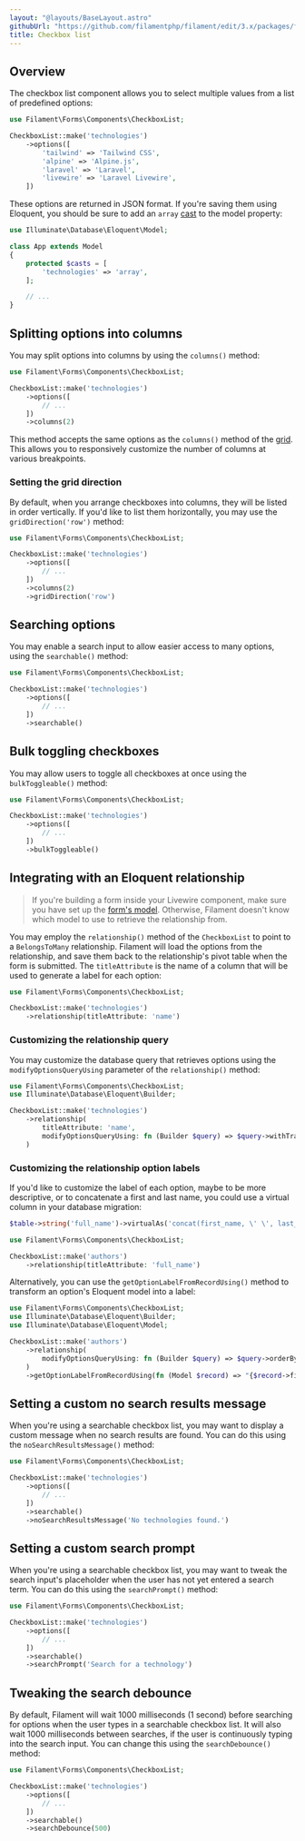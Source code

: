 ```yaml
---
layout: "@layouts/BaseLayout.astro"
githubUrl: "https://github.com/filamentphp/filament/edit/3.x/packages/forms/docs/03-fields/06-checkbox-list.md"
title: Checkbox list
---
```


## Overview

The checkbox list component allows you to select multiple values from a list of predefined options:

```php
use Filament\Forms\Components\CheckboxList;

CheckboxList::make('technologies')
    ->options([
        'tailwind' => 'Tailwind CSS',
        'alpine' => 'Alpine.js',
        'laravel' => 'Laravel',
        'livewire' => 'Laravel Livewire',
    ])
```

<AutoScreenshot name="forms/fields/checkbox-list/simple" alt="Checkbox list" version="3.x" />

These options are returned in JSON format. If you're saving them using Eloquent, you should be sure to add an `array` [cast](https://laravel.com/docs/eloquent-mutators#array-and-json-casting) to the model property:

```php
use Illuminate\Database\Eloquent\Model;

class App extends Model
{
    protected $casts = [
        'technologies' => 'array',
    ];

    // ...
}
```

## Splitting options into columns

You may split options into columns by using the `columns()` method:

```php
use Filament\Forms\Components\CheckboxList;

CheckboxList::make('technologies')
    ->options([
        // ...
    ])
    ->columns(2)
```

<AutoScreenshot name="forms/fields/checkbox-list/columns" alt="Checkbox list with 2 columns" version="3.x" />

This method accepts the same options as the `columns()` method of the [grid](layout/grid). This allows you to responsively customize the number of columns at various breakpoints.

### Setting the grid direction

By default, when you arrange checkboxes into columns, they will be listed in order vertically. If you'd like to list them horizontally, you may use the `gridDirection('row')` method:

```php
use Filament\Forms\Components\CheckboxList;

CheckboxList::make('technologies')
    ->options([
        // ...
    ])
    ->columns(2)
    ->gridDirection('row')
```

<AutoScreenshot name="forms/fields/checkbox-list/rows" alt="Checkbox list with 2 rows" version="3.x" />

## Searching options

You may enable a search input to allow easier access to many options, using the `searchable()` method:

```php
use Filament\Forms\Components\CheckboxList;

CheckboxList::make('technologies')
    ->options([
        // ...
    ])
    ->searchable()
```

<AutoScreenshot name="forms/fields/checkbox-list/searchable" alt="Searchable checkbox list" version="3.x" />

## Bulk toggling checkboxes

You may allow users to toggle all checkboxes at once using the `bulkToggleable()` method:

```php
use Filament\Forms\Components\CheckboxList;

CheckboxList::make('technologies')
    ->options([
        // ...
    ])
    ->bulkToggleable()
```

<AutoScreenshot name="forms/fields/checkbox-list/bulk-toggleable" alt="Bulk toggleable checkbox list" version="3.x" />

## Integrating with an Eloquent relationship

> If you're building a form inside your Livewire component, make sure you have set up the [form's model](../adding-a-form-to-a-livewire-component#setting-a-form-model). Otherwise, Filament doesn't know which model to use to retrieve the relationship from.

You may employ the `relationship()` method of the `CheckboxList` to point to a `BelongsToMany` relationship. Filament will load the options from the relationship, and save them back to the relationship's pivot table when the form is submitted. The `titleAttribute` is the name of a column that will be used to generate a label for each option:

```php
use Filament\Forms\Components\CheckboxList;

CheckboxList::make('technologies')
    ->relationship(titleAttribute: 'name')
```

### Customizing the relationship query

You may customize the database query that retrieves options using the `modifyOptionsQueryUsing` parameter of the `relationship()` method:

```php
use Filament\Forms\Components\CheckboxList;
use Illuminate\Database\Eloquent\Builder;

CheckboxList::make('technologies')
    ->relationship(
        titleAttribute: 'name',
        modifyOptionsQueryUsing: fn (Builder $query) => $query->withTrashed(),
    )
```

### Customizing the relationship option labels

If you'd like to customize the label of each option, maybe to be more descriptive, or to concatenate a first and last name, you could use a virtual column in your database migration:

```php
$table->string('full_name')->virtualAs('concat(first_name, \' \', last_name)');
```

```php
use Filament\Forms\Components\CheckboxList;

CheckboxList::make('authors')
    ->relationship(titleAttribute: 'full_name')
```

Alternatively, you can use the `getOptionLabelFromRecordUsing()` method to transform an option's Eloquent model into a label:

```php
use Filament\Forms\Components\CheckboxList;
use Illuminate\Database\Eloquent\Builder;
use Illuminate\Database\Eloquent\Model;

CheckboxList::make('authors')
    ->relationship(
        modifyOptionsQueryUsing: fn (Builder $query) => $query->orderBy('first_name')->orderBy('last_name'),
    )
    ->getOptionLabelFromRecordUsing(fn (Model $record) => "{$record->first_name} {$record->last_name}")
```

## Setting a custom no search results message

When you're using a searchable checkbox list, you may want to display a custom message when no search results are found. You can do this using the `noSearchResultsMessage()` method:

```php
use Filament\Forms\Components\CheckboxList;

CheckboxList::make('technologies')
    ->options([
        // ...
    ])
    ->searchable()
    ->noSearchResultsMessage('No technologies found.')
```

## Setting a custom search prompt

When you're using a searchable checkbox list, you may want to tweak the search input's placeholder when the user has not yet entered a search term. You can do this using the `searchPrompt()` method:

```php
use Filament\Forms\Components\CheckboxList;

CheckboxList::make('technologies')
    ->options([
        // ...
    ])
    ->searchable()
    ->searchPrompt('Search for a technology')
```

## Tweaking the search debounce

By default, Filament will wait 1000 milliseconds (1 second) before searching for options when the user types in a searchable checkbox list. It will also wait 1000 milliseconds between searches, if the user is continuously typing into the search input. You can change this using the `searchDebounce()` method:

```php
use Filament\Forms\Components\CheckboxList;

CheckboxList::make('technologies')
    ->options([
        // ...
    ])
    ->searchable()
    ->searchDebounce(500)
```
